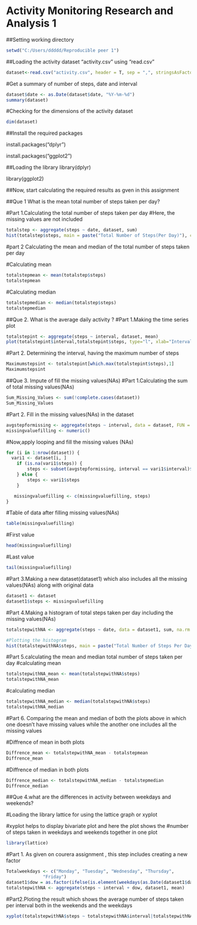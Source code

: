 

# Activity Monitoring Research and Analysis 1


##Setting working directory
```{r}
setwd("C:/Users/ddddd/Reproducible peer 1")
```
##Loading the activity dataset "activity.csv" using "read.csv"
```{r}
dataset<-read.csv("activity.csv", header = T, sep = ",", stringsAsFactors = F)
```
#Get a summary of number of steps, date and interval
```{r}
dataset$date <- as.Date(dataset$date, "%Y-%m-%d")
summary(dataset)
```
#Checking for the dimensions of the activity dataset
```{r}
dim(dataset)
```

##Install the required packages


install.packages("dplyr")

install.packages("ggplot2")

##Loading the library
 library(dplyr)
 
 library(ggplot2)

##Now, start calculating the required results as gven in this assignment

##Que 1  What is the mean total number of steps taken per day?

#Part 1.Calculating the total number of steps taken per day
#Here, the missing values are not included
```{r}
totalstep <- aggregate(steps ~ date, dataset, sum)
hist(totalstep$steps, main = paste("Total Number of Steps(Per Day)"), col="pink",border="red",xlab="Total steps")
```



#part 2 Calculating the mean and median of the total number of steps taken per day

#Calculating mean

```{r}
totalstepmean <- mean(totalstep$steps)
totalstepmean
```
#Calculating median
```{r}
totalstepmedian <- median(totalstep$steps)
totalstepmedian
```

##Que 2. What is the average daily activity ?
#Part 1.Making the time series plot

```{r}
totalstepint <- aggregate(steps ~ interval, dataset, mean)
plot(totalstepint$interval,totalstepint$steps, type="l", xlab="Interval of Steps Taken", ylab="Total Steps Taken",main="Time series plot(Average of steps taken per interval)")
```


#Part 2. Determining the interval, having the maximum number of steps
```{r}
Maximumstepsint <- totalstepint[which.max(totalstepint$steps),1]
Maximumstepsint
```


##Que 3. Impute of fill the missing values(NAs)
#Part 1.Calculating the sum of total missing values(NAs)

```{r}
Sum_Missing_Values <- sum(!complete.cases(dataset))
Sum_Missing_Values
```

#Part 2. Fill in the missing values(NAs) in the dataset
```{r}
avgstepformissing <- aggregate(steps ~ interval, data = dataset, FUN = mean)
missingvaluefilling <- numeric()

```
#Now,apply looping and fill the missing values (NAs)
```{r}

for (i in 1:nrow(dataset)) {
  vari1 <- dataset[i, ]
    if (is.na(vari1$steps)) {
        steps <- subset(avgstepformissing, interval == vari1$interval)$steps
    } else {
        steps <- vari1$steps
    }

   missingvaluefilling <- c(missingvaluefilling, steps)
}
```
#Table of data after filling missing values(NAs)
```{r}
table(missingvaluefilling)
```
#First value 
```{r}
head(missingvaluefilling)
```
#Last value
```{r}
tail(missingvaluefilling)
```



#Part 3.Making a new dataset(dataset1) which also includes all the missing values(NAs) along with original data

```{r}
dataset1 <- dataset
dataset1$steps <- missingvaluefilling
```

#Part 4.Making a histogram of total steps taken per day including the missing values(NAs)
```{r}
totalstepwithNA <- aggregate(steps ~ date, data = dataset1, sum, na.rm = TRUE)
```
```{r}
#Plotting the histogram
hist(totalstepwithNA$steps, main = paste("Total Number of Steps Per Day(After inputing NAs)"), col="orange",border="green", xlab="Total steps")
```



#Part 5.calculating the mean and median total number of steps taken per day
#calculating mean
```{r}
totalstepwithNA_mean <- mean(totalstepwithNA$steps)
totalstepwithNA_mean
```
#calculating median
```{r}
totalstepwithNA_median <- median(totalstepwithNA$steps)
totalstepwithNA_median
```

#Part 6. Comparing the mean and median of both the plots above in which one doesn't have missing values while the another one includes all the missing values 

#Diffrence of mean in both plots
```{r}
Diffrence_mean <- totalstepwithNA_mean - totalstepmean
Diffrence_mean
```

#Diffrence of median in both plots
```{r}
Diffrence_median <- totalstepwithNA_median - totalstepmedian
Diffrence_median
```

##Que 4.what are the differences in activity between weekdays and weekends?

#Loading the library lattice for using the lattice graph or xyplot 

#xyplot helps to display bivariate plot and here the plot shows the #number of steps taken in weekdays and weekends together in one plot

```{r}
library(lattice)
```

#Part 1. As given on courera assignment , this step includes creating a new factor 
```{r}
Totalweekdays <- c("Monday", "Tuesday", "Wednesday", "Thursday", 
              "Friday")
dataset1$dow = as.factor(ifelse(is.element(weekdays(as.Date(dataset1$date)),Totalweekdays), "weekdays", "weekends"))
totalstepwithNA <- aggregate(steps ~ interval + dow, dataset1, mean)
```

#Part2.Ploting the result which shows the average number of steps taken per interval both in the weekends and the weekdays
```{r}

xyplot(totalstepwithNA$steps ~ totalstepwithNA$interval|totalstepwithNA$dow, main="Average number of steps taken(Per interval)",xlab="Total intervals given", ylab="Total number of steps taken",layout=c(1,2), type="l")
```




